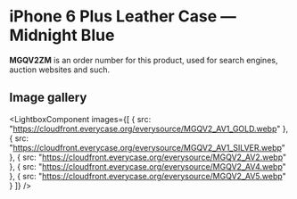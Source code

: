 
# iPhone 6 Plus Leather Case — Midnight Blue

<Callout type='info' emoji='👉🏻'>**MGQV2ZM** is an order number for this product, used for search engines, auction websites and such.</Callout>

## Image gallery

<LightboxComponent
    images={[
      {
        src: "https://cloudfront.everycase.org/everysource/MGQV2_AV1_GOLD.webp"
      },
      {
        src: "https://cloudfront.everycase.org/everysource/MGQV2_AV1_SILVER.webp"
      },
      {
        src: "https://cloudfront.everycase.org/everysource/MGQV2_AV2.webp"
      },
      {
        src: "https://cloudfront.everycase.org/everysource/MGQV2_AV4.webp"
      },
      {
        src: "https://cloudfront.everycase.org/everysource/MGQV2_AV5.webp"
      }
    ]}
  />
